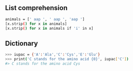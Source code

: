 
## List comprehension

```sh
animals = [' aap ', ' aap ', 'aap ']
[x.strip() for x in animals]
[x.strip() for x in animals if 'i' in x]
```

## Dictionary

```sh
>>> iupac = {'A':'Ala','C':'Cys','E':'Glu'}
>>> print('C stands for the amino acid {0}', iupac['C'])
#> C stands for the amino acid Cys
```

